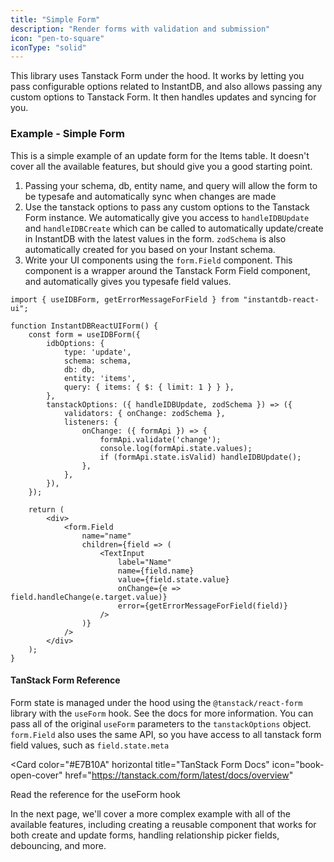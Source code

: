 ```yaml
---
title: "Simple Form"
description: "Render forms with validation and submission"
icon: "pen-to-square"
iconType: "solid"
---
```


This library uses Tanstack Form under the hood. It works by letting you pass configurable options related to InstantDB, and also allows passing any custom options to Tanstack Form. It then handles updates and syncing for you.

### Example - Simple Form

This is a simple example of an update form for the Items table. It doesn't cover all the available features, but should give you a good starting point.

1. Passing your schema, db, entity name, and query will allow the form to be typesafe and automatically sync when changes are made
2. Use the tanstack options to pass any custom options to the Tanstack Form instance. We automatically give you access to `handleIDBUpdate` and `handleIDBCreate` which can be called to automatically update/create in InstantDB with the latest values in the form. `zodSchema` is also automatically created for you based on your Instant schema.
3. Write your UI components using the `form.Field` component. This component is a wrapper around the Tanstack Form Field component, and automatically gives you typesafe field values.

```tsx
import { useIDBForm, getErrorMessageForField } from "instantdb-react-ui";

function InstantDBReactUIForm() {
	const form = useIDBForm({
		idbOptions: {
			type: 'update',
			schema: schema,
			db: db,
			entity: 'items',
			query: { items: { $: { limit: 1 } } },
		},
		tanstackOptions: ({ handleIDBUpdate, zodSchema }) => ({
			validators: { onChange: zodSchema },
			listeners: {
				onChange: ({ formApi }) => {
					formApi.validate('change');
					console.log(formApi.state.values);
					if (formApi.state.isValid) handleIDBUpdate();
				},
			},
		}),
	});

	return (
		<div>
			<form.Field
				name="name"
				children={field => (
					<TextInput
						label="Name"
						name={field.name}
						value={field.state.value}
						onChange={e => field.handleChange(e.target.value)}
						error={getErrorMessageForField(field)}
					/>
				)}
			/>
		</div>
	);
}
```

#### TanStack Form Reference
Form state is managed under the hood using the `@tanstack/react-form` library with the `useForm` hook. See the docs for more information. You can pass all of the original `useForm` parameters to the `tanstackOptions` object. `form.Field` also uses the same API, so you have access to all tanstack form field values, such as `field.state.meta`

<Card
  color="#E7B10A"
  horizontal
  title="TanStack Form Docs"
  icon="book-open-cover"
  href="https://tanstack.com/form/latest/docs/overview"
>
  Read the reference for the useForm hook
</Card>

In the next page, we'll cover a more complex example with all of the available features, including creating a reusable component that works for both create and update forms, handling relationship picker fields, debouncing, and more.